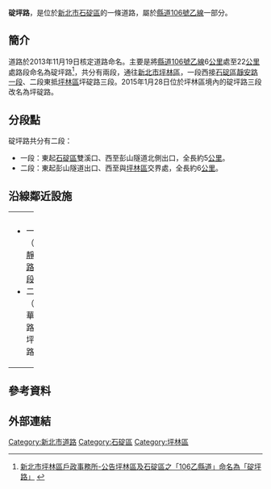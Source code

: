 {{Infobox TwRoad2|
|bgcolorh=DARKGREEN
|colorh=white
|name=碇坪路
|enname=DingPing Rd.<br />
[[File:TW_CHW106b.svg|30px]]
|level=市區道路
|length=
|sec=一～二段
|speedhigh=60
|lastext=
|line=雙向各一車道
|start=
|end=
|junc=[[靜安路_(新北市)|靜安路]]、華梵路
|img=
|cap=
|size=
|left=[[靜安路_(新北市)|靜安路一段]]
|right=坪碇路
|leftdirection=W
|rightdirection=E
|leftend=Y
|SN=
|SNtype=
|SNNum=
|SN2=
|SN2type=
|SN2Num=
|SN3=
|SN3type=
|SN3Num=
}}
'''碇坪路'''，是位於[[新北市|新北市]][[石碇區|石碇區]]的一條道路，屬於[[縣道106號#.E4.B9.99.E7.B7.9A|縣道106號乙線]]一部分。

==簡介==
道路於2013年11月19日核定道路命名。主要是將[[縣道106號#.E4.B9.99.E7.B7.9A|縣道106號乙線]]6[[公里|公里]]處至22[[公里|公里]]處路段命名為碇坪路<ref>[http://www.pinglin.ris.ntpc.gov.tw/web/AB?command=showDetail&postId=292227&groupId= 新北市坪林區戶政事務所-公告坪林區及石碇區之「106乙縣道」命名為「碇坪路」] {{webarchive|url=https://web.archive.org/web/20131203021725/http://www.pinglin.ris.ntpc.gov.tw/web/AB?command=showDetail&postId=292227&groupId= |date=2013-12-03 }}</ref>，共分有兩段，通往[[新北市|新北市]][[坪林區|坪林區]]，一段西接[[石碇區|石碇區]][[靜安路_(新北市)|靜安路一段]]、二段東抵[[坪林區|坪林區]]坪碇路三段。2015年1月28日位於坪林區境內的碇坪路三段改名為坪碇路。

==分段點==
碇坪路共分有二段：
*一段：東起[[石碇區|石碇區]]雙溪口、西至彭山隧道北側出口，全長約5[[公里|公里]]。
*二段：東起彭山隧道出口、西至與[[坪林區|坪林區]]交界處，全長約6[[公里|公里]]。

==沿線鄰近設施==
{{expand-section}}
{| border="0" cellpadding="5" width="100%"
|----- valign="top"
| width="50%" | || width="50%" | 
|-----
| valign="top" |
*一段（接[[靜安路_(新北市)|靜安路一段]]）
*二段（接華梵路、坪碇路）
|}

==參考資料==
{{Reflist}}

==外部連結==


{{臺北公路網}}
[[Category:新北市道路|Category:新北市道路]]
[[Category:石碇區|Category:石碇區]]
[[Category:坪林區|Category:坪林區]]